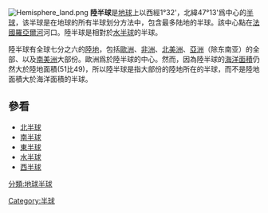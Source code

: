 <math></math>{{Expand|time=2018-06-02T09:51:02+00:00}}
[[File:Hemisphere_land.png|thumb]]
'''陸半球'''是[[地球|地球]]上以西經1°32'，北緯47°13'爲中心的[[地球半球|半球]]，该半球是在地球的所有半球划分方法中，包含最多陆地的半球。該中心點在[[法國|法國]][[羅亞爾河|羅亞爾河]]河口。陸半球是相對於[[水半球|水半球]]的半球。

陸半球有全球七分之六的[[陸地|陸地]]，包括[[歐洲|歐洲]]、[[非洲|非洲]]、[[北美洲|北美洲]]、[[亞洲|亞洲]]（除东南亚）的全部、以及[[南美洲|南美洲]]大部份。歐洲爲於陸半球的中心。然而，因為陸半球的[[海洋|海洋]][[面積|面積]]仍然大於陸地面積(51比49)，所以陸半球是指大部份的陸地所在的半球，而不是陸地面積大於海洋面積的半球。

== 參看 ==

* [[北半球|北半球]]
* [[南半球|南半球]]
* [[東半球|東半球]]
* [[水半球|水半球]]
* [[西半球|西半球]]

{{geo-term-stub}}

[[Category:半球|Category:半球]]
[[分類:地球半球|分類:地球半球]]
